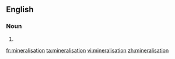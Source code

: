 ==English==

===Noun===
{{en-noun|-}}

# {{alternative spelling of|[[mineralization]]}}

[[fr:mineralisation]]
[[ta:mineralisation]]
[[vi:mineralisation]]
[[zh:mineralisation]]